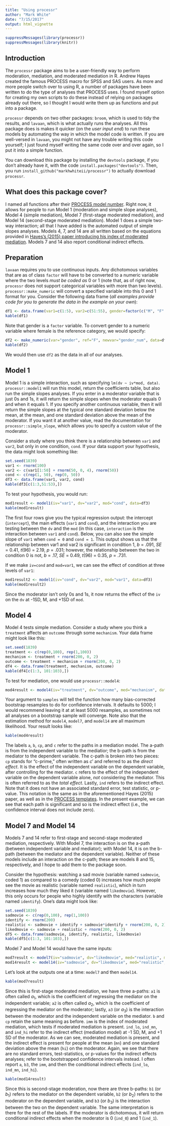 ```yaml
---
title: "Using processr"
author: "Mark White"
date: "7/15/2017"
output: html_vignette
---
```

```r
suppressMessages(library(processr))
suppressMessages(library(knitr))
```

## Introduction

The `processr` package aims to be a user-friendly way to perform moderation, mediation, and moderated mediation in R. Andrew Hayes created the famous PROCESS macro for SPSS and SAS users. As more and more people switch over to using R, a number of packages have been written to do the type of analyses that PROCESS uses. I found myself option for creating my own scripts to do these instead of relying on packages already out there, so I thought I would write them up as functions and put into a package.  

`processr` depends on two other packages: `broom`, which is used to tidy the results, and `lavaan`, which is what actually runs the analyses. All this package does is makes it quicker (on the *user input end*) to run these models by automating the way in which the model code is written. If you are well-versed in `lavaan`, you might not have any trouble writing this code yourself; I just found myself writing the same code over and over again, so I put it into a simple function.  

You can download this package by installing the `devtools` package, if you don't already have it, with the code `install.packages("devtools")`. Then, you run `install_github("markhwhiteii/processr")` to actually download `processr`.  

## What does this package cover?

I named all functions after their [PROCESS model number](http://www.personal.psu.edu/jxb14/M554/specreg/templates.pdf). Right now, it allows for people to run Model 1 (moderation and simple slope analyses), Model 4 (simple mediation), Model 7 (first-stage moderated mediation), and Model 14 (second-stage moderated mediation). Model 1 does a simple two-way interaction; all that I have added is the automated output of simple slopes analyses. Models 4, 7, and 14 are all written based on the equations provided in [Hayes's (2015) paper introducing his index of moderated mediation](http://www.tandfonline.com/doi/full/10.1080/00273171.2014.962683). Models 7 and 14 also report conditional indirect effects.  

## Preparation

`lavaan` requires you to use continuous inputs. Any dichotomous variables that are as of class `factor` will have to be converted to a numeric variable where the two levels *must be coded as* 0 or 1 (note that, as of right now, `processr` does not support categorical variables with more than two levels). `processr::make_numeric` will convert a specified variable into this 0 and 1 format for you. Consider the following data frame (*all examples provide code for you to generate the data in the example on your own*):  

```r
df1 <- data.frame(var1=c(1:5), var2=c(51:55), gender=factor(c("M", "F", "M", "F", "F")))
kable(df1)
```

Note that gender is a `factor` variable. To convert gender to a numeric variable where female is the reference category, we would specify:

```r
df2 <- make_numeric(var="gender", ref="F", newvar="gender_num", data=df1)
kable(df2)
```

We would then use `df2` as the data in all of our analyses.

## Model 1

Model 1 is a simple interaction, such as specifying `lm(dv ~ iv*mod, data)`. `processr::model1` will run this model, return the coefficients table, but also run the simple slopes analyses. If you enter in a moderator variable that is just 0s and 1s, it will return the simple slopes when the moderator equals 0 and when it equals 1. If you specify another continuous variable, then it will return the simple slopes at the typical one standard deviation below the mean, at the mean, and one standard deviation above the mean of the moderator. If you want it at another value, read the documentation for `processr::simple_slope`, which allows you to specify a custom value of the moderator.  

Consider a study where you think there is a relationship between `var1` and `var2`, but only in one condition, `cond`. If your data support your hypothesis, the data might look something like:  

```r
set.seed(1839)
var1 <- rnorm(100)
var2 <- c(var1[1:50] + rnorm(50, 0, 4), rnorm(50))
cond <- c(rep(1, 50), rep(0, 50))
df3 <- data.frame(var1, var2, cond)
kable(df3[c(1:3,51:53),])
```

To test your hypothesis, you would run:  

```r
mod1result <- model1(iv="var1", dv="var2", mod="cond", data=df3)
kable(mod1result)
```

The first four rows give you the typical regression output: the intercept (`intercept`), the main effects (`var1` and `cond`), and the interaction you are testing between the `dv` and the `mod` (in this case, `interaction` is the interaction between `var1` and `cond`). Below, you can also see the simple slope of `var1` when `cond = 0` and `cond = 1`. This output shows us that the relationship between var1 and var2 is significant in condition 1, *b* = .091, *SE* = 0.41, *t*(96) = 2.19, *p* = .031; however, the relationship between the two in condition 0 is not, *b* = .17, *SE* = 0.49, *t*(96) = 0.35, *p* = .731.  

If we make `iv=cond` and `mod=var1`, we can see the effect of condition at three levels of `var1`: 

```r
mod1result2 <- model1(iv="cond", dv="var2", mod="var1", data=df3)
kable(mod1result2)
```

Since the moderator isn't only 0s and 1s, it now returns the effect of the `iv` on the `dv` at -1SD, M, and +1SD of `mod`.  

## Model 4

Model 4 tests simple mediation. Consider a study where you think a `treatment` affects an `outcome` through some `mechanism`. Your data frame might look like this: 

```r
set.seed(1839)
treatment <- c(rep(0,100), rep(1,100))
mechanism <- treatment + rnorm(200, 0, 2)
outcome <- treatment + mechanism + rnorm(200, 0, 2)
df4 <- data.frame(treatment, mechanism, outcome)
kable(df4[c(1:3, 101:103),])
```

To test for mediation, one would use `processr::model4`:  

```r
mod4result <- model4(iv="treatment", dv="outcome", med="mechanism", data=df4)
```

Your argument to `samples` will tell the function how many bias-corrected bootstrap resamples to do for confidence intervals. It defaults to 5000; I would recommend leaving it at at least 5000 resamples, as sometimes not all analyses on a bootstrap sample will converge. Note also that the estimation method for `model4`, `model7`, and `model14` are all maximum likelihood. Your result looks like:  

```r
kable(mod4result)
```

The labels `a`, `b`, `cp`, and `c` refer to the paths in a mediation model. The a-path is from the independent variable to the mediatior; the b-path is from the mediator to the dependent variable. The c-path is broken into two pieces: `cp` stands for "c-prime," often written as $c'$ and referred to as the *direct effect*. It is the effect of the independent variable on the dependent variable, after controlling for the mediator. `c` refers to the effect of the independent variable on the dependent variable alone, *not* considering the mediator. This is often referred to as the *total effect*. Lastly, `ind` refers to the indirect effect. Note that it does not have an associated standard error, test statistic, or p-value. This notation is the same as in the aforementioned Hayes (2015) paper, as well as in the [PROCESS templates](http://www.personal.psu.edu/jxb14/M554/specreg/templates.pdf). In the present example, we can see that each path is significant and so is the indirect effect (i.e., the confidence interval does not include zero).  

## Model 7 and Model 14

Models 7 and 14 refer to first-stage and second-stage moderated mediation, respectively. With Model 7, the interaction is on the a-path (between independent variable and mediator); with Model 14, it is on the b-path (between the mediator and the dependent variable). Neither of these models include an interaction on the c-path; these are models 8 and 15, respectively, and I hope to add them to the package soon.  

Consider the hypothesis: watching a sad movie (variable named `sadmovie`, coded 1) as compared to a comedy (coded 0) increases how much people see the movie as realistic (variable named `realistic`), which in turn increases how much they liked it (variable named `likedmovie`). However, this only occurs for people who highly identify with the characters (variable named `identify`). One's data might look like:  

```r
set.seed(1839)
sadmovie <- c(rep(0,100), rep(1,100))
identify <- rnorm(200)
realistic <- sadmovie + identify + sadmovie*identify + rnorm(200, 0, 2)
likedmovie <- sadmovie + realistic + rnorm(200, 0, 2)
df5 <- data.frame(sadmovie, identify, realistic, likedmovie)
kable(df5[c(1:3, 101:103),])
```

Model 7 and Model 14 would have the same inputs:  

```r
mod7result <- model7(iv="sadmovie", dv="likedmovie", med="realistic", mod="identify", df5)
mod14result <- model14(iv="sadmovie", dv="likedmovie", med="realistic", mod="identify", df5)
```

Let's look at the outputs one at a time: `model7` and then `model14`.  

```r
kable(mod7result)
```

Since this is first-stage moderated mediation, we have three a-paths: `a1` is often called $a_1$, which is the coefficient of regressing the mediator on the independent variable; `a2` is often called $a_2$, which is the coefficient of regressing the mediator on the moderator; lastly, `a3` (or $a_3$) is the interaction between the moderator and the independent variable on the mediator. `b` and `cp` retain the same meaning as before. `imm` is the index of moderated mediation, which tests if moderated mediation is present. `ind_lo`, `ind_mn`, and `ind_hi` refer to the indirect effect (mediation model) at -1 SD, M, and +1 SD of the moderator. As we can see, moderated mediation is present, and the indirect effect is present for people at the mean (`mn`) and one standard deviation above the mean (`hi`) on the moderator. Again, we see that there are no standard errors, test-statistics, or p-values for the indirect effects analyses; refer to the bootstrapped confidence intervals instead. I often report `a`, `b3`, the `imm`, and then the conditional indirect effects (`ind_lo`, `ind_mn`, `ind_hi`).   

```r
kable(mod14result)
```

Since this is second-stage moderation, now there are three b-paths: `b1` (or $b_1$) refers to the mediator on the dependent variable, `b2` (or $b_2$) refers to the moderator on the dependent variable, and `b3` (or $b_3$) is the interaction between the two on the dependent variable. The same interpretation is there for the rest of the labels. If the moderator is dichotomous, it will return conditional indirect effects when the moderator is 0 (`ind_0`) and 1 (`ind_1`).  
<br>
<br>
<br>
